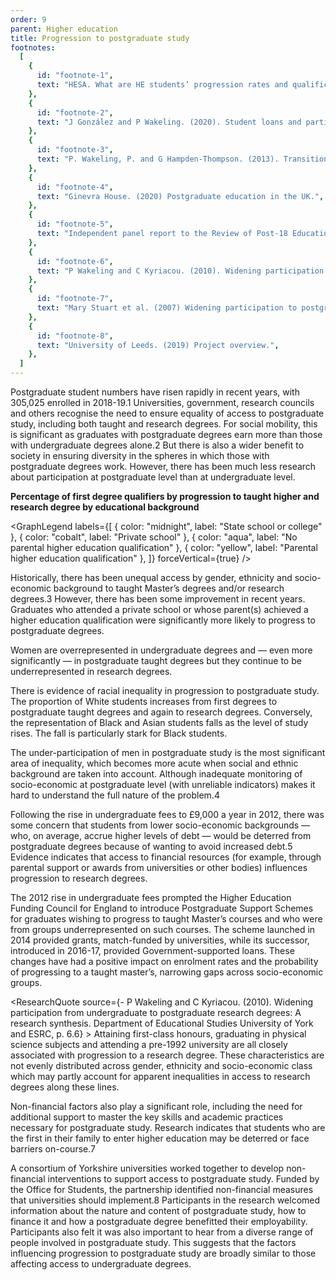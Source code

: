 ```yaml
---
order: 9
parent: Higher education
title: Progression to postgraduate study
footnotes:
  [
    {
      id: "footnote-1",
      text: "HESA. What are HE students’ progression rates and qualifications?",
    },
    {
      id: "footnote-2",
      text: "J González and P Wakeling. (2020). Student loans and participation in postgraduate education: the case of English master’s loans. Wakeling, P. and Kyriacou, C. (2010). Widening participation from undergraduate to postgraduate research degrees:  A research synthesis. Department of Educational Studies University of York and ESRC.",
    },
    {
      id: "footnote-3",
      text: "P. Wakeling, P. and G Hampden-Thompson. (2013). Transition to higher degrees across the UK: An analysis of national, institutional and individual differences.  Higher Education Academy.",
    },
    {
      id: "footnote-4",
      text: "Ginevra House. (2020) Postgraduate education in the UK.",
    },
    {
      id: "footnote-5",
      text: "Independent panel report to the Review of Post-18 Education and Funding [The Augar Report]. (May 2019).",
    },
    {
      id: "footnote-6",
      text: "P Wakeling and C Kyriacou. (2010). Widening participation from undergraduate to postgraduate research degrees:  A research synthesis. Department of Educational Studies University of York and ESRC, p. 6.",
    },
    {
      id: "footnote-7",
      text: "Mary Stuart et al. (2007) Widening participation to postgraduate study. Higher Education Academy.",
    },
    {
      id: "footnote-8",
      text: "University of Leeds. (2019) Project overview.",
    },
  ]
---
```



Postgraduate student numbers have risen rapidly in recent years, with 305,025
enrolled in 2018-19.<FootnoteLink
linkId="footnote-1">1</FootnoteLink> Universities, government, research councils
and others recognise the need to ensure equality of access to postgraduate
study, including both taught and research degrees. For social mobility, this is
significant as graduates with postgraduate degrees earn more than those with
undergraduate degrees alone.<FootnoteLink
linkId="footnote-2">2</FootnoteLink> But there is also a wider benefit to society
in ensuring diversity in the spheres in which those with postgraduate degrees
work. However, there has been much less research about participation at
postgraduate level than at undergraduate level.

<ResearchImage imageName="progression-to-postgraduate-study.jpg" objectPosition="left"/>

<div>

  **Percentage of first degree qualifiers by progression to taught higher and research degree by educational background**

  <GraphLegend
    labels={[
      { color: "midnight", label: "State school or college" },
      { color: "cobalt", label: "Private school" },
      { color: "aqua", label: "No parental higher education qualification" },
      { color: "yellow", label: "Parental higher education qualification" },
    ]}
    forceVertical={true}
  />

  <PostgraduateStudyGraphSVG />
</div>

<div>

Historically, there has been unequal access by gender, ethnicity and
socio-economic background to taught Master’s degrees and/or research
degrees.<FootnoteLink linkId="footnote-3">3</FootnoteLink> However, there has
been some improvement in recent years. Graduates who attended a private school
or whose parent(s) achieved a higher education qualification were significantly
more likely to progress to postgraduate degrees.

Women are overrepresented in undergraduate degrees and — even more significantly
— in postgraduate taught degrees but they continue to be underrepresented in
research degrees.

There is evidence of racial inequality in progression to postgraduate study. The
proportion of White students increases from first degrees to postgraduate taught
degrees and again to research degrees. Conversely, the representation of Black
and Asian students falls as the level of study rises. The fall is particularly
stark for Black students.

</div>

<div>

The under-participation of men in postgraduate study is the most significant
area of inequality, which becomes more acute when social and ethnic background
are taken into account. Although inadequate monitoring of socio-economic at
postgraduate level (with unreliable indicators) makes it hard to understand the
full nature of the problem.<FootnoteLink linkId="footnote-4">4</FootnoteLink>

Following the rise in undergraduate fees to £9,000 a year in 2012, there was
some concern that students from lower socio-economic backgrounds — who, on
average, accrue higher levels of debt — would be deterred from postgraduate
degrees because of wanting to avoid increased debt.<FootnoteLink
linkId="footnote-5">5</FootnoteLink> Evidence indicates that access to financial
resources (for example, through parental support or awards from universities or
other bodies) influences progression to research degrees.

</div>

The 2012 rise in undergraduate fees prompted the Higher Education Funding
Council for England to introduce Postgraduate Support Schemes for graduates
wishing to progress to taught Master’s courses and who were from groups
underrepresented on such courses. The scheme launched in 2014 provided grants,
match-funded by universities, while its successor, introduced in 2016-17,
provided Government-supported loans. These changes have had a positive impact on
enrolment rates and the probability of progressing to a taught master’s,
narrowing gaps across socio-economic groups.

<ResearchQuote
  source={<span>- P Wakeling and C Kyriacou. (2010). Widening
participation from undergraduate to postgraduate research degrees:  A research
synthesis. Department of Educational Studies University of York and ESRC, p.
6.<FootnoteLink linkId="footnote-6">6</FootnoteLink></span>} >
  Attaining first-class honours, graduating in physical science subjects and
  attending a pre-1992 university are all closely associated with progression to
  a research degree. These characteristics are not evenly distributed across
  gender, ethnicity and socio-economic class which may partly account for
  apparent inequalities in access to research degrees along these lines.
</ResearchQuote>

Non-financial factors also play a significant role, including the need for
additional support to master the key skills and academic practices necessary for
postgraduate study. Research indicates that students who are the first in their
family to enter higher education may be deterred or face barriers
on-course.<FootnoteLink linkId="footnote-7">7</FootnoteLink>

A consortium of Yorkshire universities worked together to develop non-financial
interventions to support access to postgraduate study. Funded by the Office for
Students, the partnership identified non-financial measures that universities
should implement.<FootnoteLink linkId="footnote-8">8</FootnoteLink> Participants
in the research welcomed information about the nature and content of
postgraduate study, how to finance it and how a postgraduate degree benefitted
their employability. Participants also felt it was also important to hear from a
diverse range of people involved in postgraduate study. This suggests that the
factors influencing progression to postgraduate study are broadly similar to
those affecting access to undergraduate degrees.
